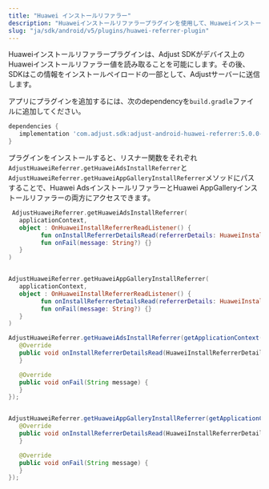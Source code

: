 ```yaml
---
title: "Huawei インストールリファラー"
description: "Huaweiインストールリファラープラグインを使用して、Huaweiインストールリファラーの情報をAdjustに送信します。"
slug: "ja/sdk/android/v5/plugins/huawei-referrer-plugin"
---
```


Huaweiインストールリファラープラグインは、Adjust SDKがデバイス上のHuaweiインストールリファラー値を読み取ることを可能にします。その後、SDKはこの情報をインストールペイロードの一部として、Adjustサーバーに送信します。

アプリにプラグインを追加するには、次のdependencyを`build.gradle`ファイルに追加してください。

<CodeBlock title="build.gradle">

```groovy
dependencies {
   implementation 'com.adjust.sdk:adjust-android-huawei-referrer:5.0.0-SNAPSHOT'
}
```

</CodeBlock>

プラグインをインストールすると、リスナー関数をそれぞれ`AdjustHuaweiReferrer.getHuaweiAdsInstallReferrer`と`AdjustHuaweiReferrer.getHuaweiAppGalleryInstallReferrer`メソッドにパスすることで、Huawei AdsインストールリファラーとHuawei AppGalleryインストールリファラーの両方にアクセスできます。

<Tabs>
<Tab title="Kotlin">

```kotlin
 AdjustHuaweiReferrer.getHuaweiAdsInstallReferrer(
   applicationContext,
   object : OnHuaweiInstallReferrerReadListener() {
         fun onInstallReferrerDetailsRead(referrerDetails: HuaweiInstallReferrerDetails?) {}
         fun onFail(message: String?) {}
   }
)


AdjustHuaweiReferrer.getHuaweiAppGalleryInstallReferrer(
   applicationContext,
   object : OnHuaweiInstallReferrerReadListener() {
         fun onInstallReferrerDetailsRead(referrerDetails: HuaweiInstallReferrerDetails?) {}
         fun onFail(message: String?) {}
   }
)
```

</Tab>
<Tab title="Java">

```java
AdjustHuaweiReferrer.getHuaweiAdsInstallReferrer(getApplicationContext(), new OnHuaweiInstallReferrerReadListener() {
   @Override
   public void onInstallReferrerDetailsRead(HuaweiInstallReferrerDetails referrerDetails) {
   }

   @Override
   public void onFail(String message) {
   }
});


AdjustHuaweiReferrer.getHuaweiAppGalleryInstallReferrer(getApplicationContext(), new OnHuaweiInstallReferrerReadListener() {
   @Override
   public void onInstallReferrerDetailsRead(HuaweiInstallReferrerDetails referrerDetails) {
   }

   @Override
   public void onFail(String message) {
   }
});

```

</Tab>
</Tabs>
